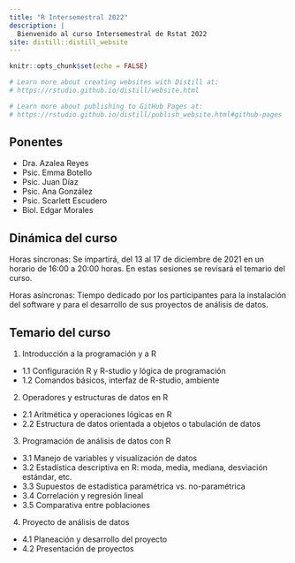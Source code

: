 ```yaml
---
title: "R Intersemestral 2022"
description: |
  Bienvenido al curso Intersemestral de Rstat 2022
site: distill::distill_website
---
```


```r
knitr::opts_chunk$set(echo = FALSE)

# Learn more about creating websites with Distill at:
# https://rstudio.github.io/distill/website.html

# Learn more about publishing to GitHub Pages at:
# https://rstudio.github.io/distill/publish_website.html#github-pages

```

## Ponentes 
* Dra. Azalea Reyes 
* Psic. Emma Botello
* Psic. Juan Díaz
* Psic. Ana González
* Psic. Scarlett Escudero
* Biol. Edgar Morales

## Dinámica del curso
Horas síncronas: Se impartirá, del 13 al 17 de diciembre de 2021 en un horario de 16:00 a 20:00 horas. En estas sesiones se revisará el temario del curso.

Horas asíncronas: Tiempo dedicado por los participantes para la instalación del software y para el desarrollo de sus proyectos de análisis de datos. 

## Temario del curso

1. Introducción a la programación y a R
  + 1.1 Configuración R y R-studio y lógica de programación
  + 1.2 Comandos básicos, interfaz de R-studio, ambiente 

2. Operadores y estructuras de datos en R
  + 2.1 Aritmética y operaciones lógicas en R
  + 2.2 Estructura de datos orientada a objetos o tabulación de datos 

3. Programación de análisis de datos con R
  + 3.1 Manejo de variables y visualización de datos
  + 3.2 Estadística descriptiva en R: moda, media, mediana, desviación estándar, etc.
  + 3.3 Supuestos de estadística paramétrica vs. no-paramétrica
  + 3.4 Correlación y regresión lineal
  + 3.5 Comparativa entre poblaciones 

4. Proyecto de análisis de datos
  + 4.1 Planeación y desarrollo del proyecto
  + 4.2 Presentación de proyectos

